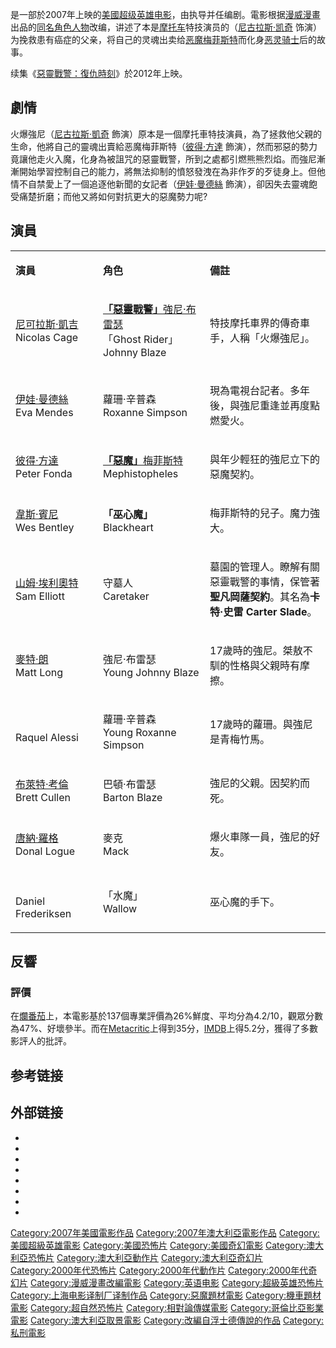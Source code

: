 {{noteTA
|G1=Movie
|G2=Show
|G3=美國漫畫
|1=zh-cn:巫心魔; zh-tw:黑心魔;zh-hk:巫心魔;
|2=zh-hk:幽靈車神：死神復仇;zh-tw:惡靈戰警：復仇時刻;zh-cn:灵魂战车2：复仇时刻;
}}
{{Infobox Film
| name           = 恶灵骑士
| original_name  = ''Ghost Rider''
| cn_name        = 灵魂战车
| hk_name        = 幽靈車神
| tw_name        = 惡靈戰警
| image          = Ghost Rider movie.jpg
| caption        = 海报
| director       = {{link-en|馬克·史帝芬·強森|Mark Steven Johnson}}
| producer       = {{Plainlist|
* {{link-en|艾維·阿拉德|Avi Arad}}
* {{link-en|史蒂芬·保羅|Steven Paul}}
* {{link-en|麥可·狄·路卡|Michael De Luca}}
* Gary Foster
}}
| writer         = 馬克·史帝芬·強森
| starring       = [[尼可拉斯·凱吉|尼可拉斯·凱吉]]<br/>[[伊娃·门德斯|伊娃·曼德絲]]<br/>[[韋斯·賓尼|韋斯·賓尼]]<br/>[[山姆·艾略特|山姆·艾略特]]<br/>[[唐納·羅格|唐納·羅格]]<br/>[[彼得·方達|彼得·方達]]
| based_on       = [[惡靈戰警|惡靈戰警]]<br/>創作人：{{link-en|羅伊·托馬斯|Roy Thomas}}、{{link-en|蓋瑞·弗萊德瑞奇|Gary Friedrich}}、{{link-en|麥克·普魯格|Mike Ploog}}
| music          = {{link-en|克里斯托弗·揚|Christopher Young}}
| cinematography = {{link-en|拉塞爾·波伊德|Russell Boyd}}
| editing        = {{link-en|理查·法蘭西斯-布魯斯|Richard Francis-Bruce}}
| production_companies = {{Plainlist|
* [[哥倫比亞影業|哥倫比亞影業]]
* [[漫威娛樂|漫威娛樂]]
* {{link-en|Crystal Sky Pictures|Crystal Sky Pictures}}
* [[相對論傳媒|相對論傳媒]]
}}
| distributor    = {{link-en|索尼影業集團|Sony Pictures Entertainment Motion Picture Group}}
| imdb_id        = tt0259324
| released       = {{Film date|2007|02|16|美國}}
| runtime        = 110分钟
| country        = {{美国}}
| language       = 英语
| budget         = $1.1億美元
| gross          = $2.28億美元	 
| preceded_by        = 
| followed_by        = [[3D惡靈戰警:復仇時刻|3D惡靈戰警:復仇時刻]]
}}

{{作品名稱|name=''Ghost Rider''|hk=幽靈車神|tw=惡靈戰警|cn=灵魂战车}}是一部於2007年上映的[[美國|美國]][[超級英雄電影|超级英雄电影]]，由{{link-en|馬克·史帝芬·強森|Mark Steven Johnson}}执导并任编剧。電影根据[[漫威漫畫|漫威漫畫]]出品的[[幽靈車神|同名角色人物]]改编，讲述了本是[[摩托车|摩托车]]特技演员的{{link-en|幽靈車神 (約翰尼·布雷瑟)|Ghost Rider (Johnny Blaze)|約翰尼·布雷瑟}}（[[尼古拉斯·凯奇|尼古拉斯·凯奇]] 饰演）为挽救患有癌症的父亲，将自己的灵魂出卖给[[梅菲斯特_(漫畫)|恶魔梅菲斯特]]而化身[[幽靈車神|恶灵骑士]]后的故事。

续集《[[惡靈戰警：復仇時刻|惡靈戰警：復仇時刻]]》於2012年上映。

== 劇情 ==
火爆強尼（[[尼古拉斯·凱奇|尼古拉斯·凱奇]] 飾演）原本是一個摩托車特技演員，為了拯救他父親的生命，他將自己的靈魂出賣給恶魔梅菲斯特（[[彼得·方達|彼得·方達]] 飾演），然而邪惡的勢力竟讓他走火入魔，化身為被詛咒的惡靈戰警，所到之處都引燃熊熊烈焰。而強尼漸漸開始學習控制自己的能力，將無法抑制的憤怒發洩在為非作歹的歹徒身上。但他情不自禁愛上了一個追逐他新聞的女記者（[[伊娃·曼德丝|伊娃·曼德絲]] 飾演），卻因失去靈魂飽受痛楚折磨；而他又將如何對抗更大的惡魔勢力呢?
== 演員 ==
{|class="wikitable" width="70%"
|- style="background:#75A1D0; color:snow" align=center 
|style="width:13%"|'''演員'''
|style="width:13%"|'''角色'''
|style="width:25%"|'''備註'''
|-align=center 
|[[尼可拉斯·凱吉|尼可拉斯·凱吉]]<br /> Nicolas Cage||[[幽靈車神|'''「惡靈戰警」'''強尼·布雷瑟]]<br />「Ghost Rider」Johnny Blaze
|style="text-align: left;"|特技摩托車界的傳奇車手，人稱「火爆強尼」。

|-align=center 
|[[伊娃·門德斯|伊娃·曼德絲]]<br />Eva Mendes||蘿珊·辛普森<br />Roxanne Simpson 
|style="text-align: left;"|現為電視台記者。多年後，與強尼重逢並再度點燃愛火。

|-align=center 
|[[彼得·方達|彼得·方達]]<br />Peter Fonda||[[梅菲斯特_(漫畫)|'''「惡魔」'''梅菲斯特]]<br />Mephistopheles 
|style="text-align: left;"|與年少輕狂的強尼立下的惡魔契約。

|-align=center 
|[[韋斯·賓尼|韋斯·賓尼]]<br />Wes Bentley||'''「巫心魔」'''<br />Blackheart
|style="text-align: left;"|梅菲斯特的兒子。魔力強大。

|-align=center 
|[[山姆·埃利奧特|山姆·埃利奧特]]<br />Sam Elliott||守墓人<br />Caretaker 
|style="text-align: left;"|墓園的管理人。瞭解有關惡靈戰警的事情，保管著'''聖凡岡薩契約'''。其名為'''卡特·史雷 Carter Slade'''。

|-align=center 
|[[麥特·朗|麥特·朗]]<br />Matt Long||強尼·布雷瑟<br />Young Johnny Blaze
|style="text-align: left;"|17歲時的強尼。桀敖不馴的性格與父親時有摩擦。

|-align=center 
|{{link-en|拉奎爾·阿蕾希|Raquel Alessi}}<br />Raquel Alessi||蘿珊·辛普森<br />Young Roxanne Simpson 
|style="text-align: left;"|17歲時的蘿珊。與強尼是青梅竹馬。

|-align=center 
|[[布萊特·考倫|布萊特·考倫]]<br />Brett Cullen||巴頓·布雷瑟<br />Barton Blaze
|style="text-align: left;"|強尼的父親。因契約而死。

|-align=center 
|[[唐納·羅格|唐納·羅格]]<br />Donal Logue||麥克<br />Mack
|style="text-align: left;"|爆火車隊一員，強尼的好友。

|-align=center 
|{{link-en|丹尼爾·弗雷德歷克森|Daniel Frederiksen}}<br />Daniel Frederiksen ||「水魔」<br />Wallow 
|style="text-align: left;"|巫心魔的手下。

|}

== 反響 ==

=== 評價 ===
在[[爛番茄|爛番茄]]上，本電影基於137個專業評價為26%鮮度、平均分為4.2/10，觀眾分數為47%、好壞參半。而在[[Metacritic|Metacritic]]上得到35分，[[IMDB|IMDB]]上得5.2分，獲得了多數影評人的批評。

== 参考链接 ==
{{reflist|2}}

== 外部链接 ==
* {{Official website|http://www.sonypictures.com/movies/ghostrider}}
* {{IMDb title|0259324|Ghost Rider}}
* {{Allmovie title|291033|Ghost Rider}}
* {{mojo title|ghostrider|Ghost Rider}}
* {{rotten-tomatoes|ghost_rider|Ghost Rider}}
* {{metacritic film|ghost-rider}}
* {{Mtime|23179|灵魂战车}}
* {{Douban|title=灵魂战车}}

{{惡靈戰警}}
{{驚奇漫畫電影}}
{{上海电影译制厂/2000s作品}}
{{DEFAULTSORT:Ghost Rider}}
[[Category:2007年美國電影作品|Category:2007年美國電影作品]]
[[Category:2007年澳大利亞電影作品|Category:2007年澳大利亞電影作品]]
[[Category:美國超級英雄電影|Category:美國超級英雄電影]]
[[Category:美國恐怖片|Category:美國恐怖片]]
[[Category:美國奇幻電影|Category:美國奇幻電影]]
[[Category:澳大利亞恐怖片|Category:澳大利亞恐怖片]]
[[Category:澳大利亞動作片|Category:澳大利亞動作片]]
[[Category:澳大利亞奇幻片|Category:澳大利亞奇幻片]]
[[Category:2000年代恐怖片|Category:2000年代恐怖片]]
[[Category:2000年代動作片|Category:2000年代動作片]]
[[Category:2000年代奇幻片|Category:2000年代奇幻片]]
[[Category:漫威漫畫改編電影|Category:漫威漫畫改編電影]]
[[Category:英语电影|Category:英语电影]]
[[Category:超級英雄恐怖片|Category:超級英雄恐怖片]]
[[Category:上海电影译制厂译制作品|Category:上海电影译制厂译制作品]]
[[Category:惡魔題材電影|Category:惡魔題材電影]]
[[Category:機車題材電影|Category:機車題材電影]]
[[Category:超自然恐怖片|Category:超自然恐怖片]]
[[Category:相對論傳媒電影|Category:相對論傳媒電影]]
[[Category:哥倫比亞影業電影|Category:哥倫比亞影業電影]]
[[Category:澳大利亞取景電影|Category:澳大利亞取景電影]]
[[Category:改編自浮士德傳說的作品|Category:改編自浮士德傳說的作品]]
[[Category:私刑電影|Category:私刑電影]]